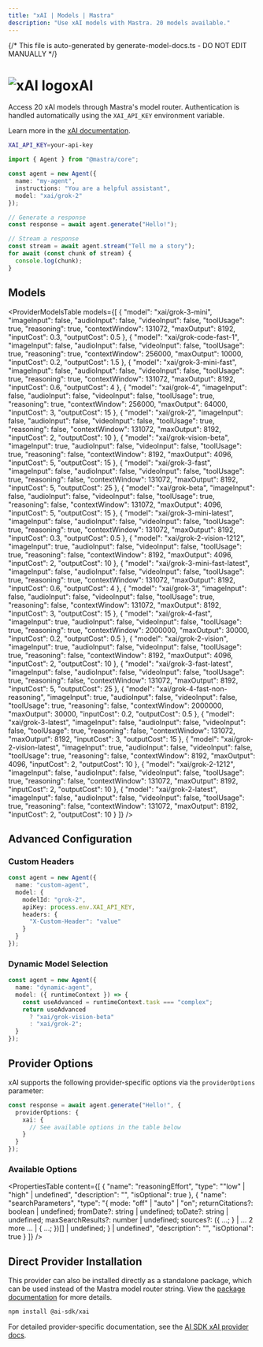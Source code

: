 ```yaml
---
title: "xAI | Models | Mastra"
description: "Use xAI models with Mastra. 20 models available."
---
```


{/* This file is auto-generated by generate-model-docs.ts - DO NOT EDIT MANUALLY */}


# <img src="https://models.dev/logos/xai.svg" alt="xAI logo" className="inline w-8 h-8 mr-2 align-middle dark:invert dark:brightness-0 dark:contrast-200" />xAI

Access 20 xAI models through Mastra's model router. Authentication is handled automatically using the `XAI_API_KEY` environment variable.

Learn more in the [xAI documentation](https://docs.x.ai/docs/models).

```bash
XAI_API_KEY=your-api-key
```

```typescript
import { Agent } from "@mastra/core";

const agent = new Agent({
  name: "my-agent",
  instructions: "You are a helpful assistant",
  model: "xai/grok-2"
});

// Generate a response
const response = await agent.generate("Hello!");

// Stream a response
const stream = await agent.stream("Tell me a story");
for await (const chunk of stream) {
  console.log(chunk);
}
```

## Models

<ProviderModelsTable 
  models={[
  {
    "model": "xai/grok-3-mini",
    "imageInput": false,
    "audioInput": false,
    "videoInput": false,
    "toolUsage": true,
    "reasoning": true,
    "contextWindow": 131072,
    "maxOutput": 8192,
    "inputCost": 0.3,
    "outputCost": 0.5
  },
  {
    "model": "xai/grok-code-fast-1",
    "imageInput": false,
    "audioInput": false,
    "videoInput": false,
    "toolUsage": true,
    "reasoning": true,
    "contextWindow": 256000,
    "maxOutput": 10000,
    "inputCost": 0.2,
    "outputCost": 1.5
  },
  {
    "model": "xai/grok-3-mini-fast",
    "imageInput": false,
    "audioInput": false,
    "videoInput": false,
    "toolUsage": true,
    "reasoning": true,
    "contextWindow": 131072,
    "maxOutput": 8192,
    "inputCost": 0.6,
    "outputCost": 4
  },
  {
    "model": "xai/grok-4",
    "imageInput": false,
    "audioInput": false,
    "videoInput": false,
    "toolUsage": true,
    "reasoning": true,
    "contextWindow": 256000,
    "maxOutput": 64000,
    "inputCost": 3,
    "outputCost": 15
  },
  {
    "model": "xai/grok-2",
    "imageInput": false,
    "audioInput": false,
    "videoInput": false,
    "toolUsage": true,
    "reasoning": false,
    "contextWindow": 131072,
    "maxOutput": 8192,
    "inputCost": 2,
    "outputCost": 10
  },
  {
    "model": "xai/grok-vision-beta",
    "imageInput": true,
    "audioInput": false,
    "videoInput": false,
    "toolUsage": true,
    "reasoning": false,
    "contextWindow": 8192,
    "maxOutput": 4096,
    "inputCost": 5,
    "outputCost": 15
  },
  {
    "model": "xai/grok-3-fast",
    "imageInput": false,
    "audioInput": false,
    "videoInput": false,
    "toolUsage": true,
    "reasoning": false,
    "contextWindow": 131072,
    "maxOutput": 8192,
    "inputCost": 5,
    "outputCost": 25
  },
  {
    "model": "xai/grok-beta",
    "imageInput": false,
    "audioInput": false,
    "videoInput": false,
    "toolUsage": true,
    "reasoning": false,
    "contextWindow": 131072,
    "maxOutput": 4096,
    "inputCost": 5,
    "outputCost": 15
  },
  {
    "model": "xai/grok-3-mini-latest",
    "imageInput": false,
    "audioInput": false,
    "videoInput": false,
    "toolUsage": true,
    "reasoning": true,
    "contextWindow": 131072,
    "maxOutput": 8192,
    "inputCost": 0.3,
    "outputCost": 0.5
  },
  {
    "model": "xai/grok-2-vision-1212",
    "imageInput": true,
    "audioInput": false,
    "videoInput": false,
    "toolUsage": true,
    "reasoning": false,
    "contextWindow": 8192,
    "maxOutput": 4096,
    "inputCost": 2,
    "outputCost": 10
  },
  {
    "model": "xai/grok-3-mini-fast-latest",
    "imageInput": false,
    "audioInput": false,
    "videoInput": false,
    "toolUsage": true,
    "reasoning": true,
    "contextWindow": 131072,
    "maxOutput": 8192,
    "inputCost": 0.6,
    "outputCost": 4
  },
  {
    "model": "xai/grok-3",
    "imageInput": false,
    "audioInput": false,
    "videoInput": false,
    "toolUsage": true,
    "reasoning": false,
    "contextWindow": 131072,
    "maxOutput": 8192,
    "inputCost": 3,
    "outputCost": 15
  },
  {
    "model": "xai/grok-4-fast",
    "imageInput": true,
    "audioInput": false,
    "videoInput": false,
    "toolUsage": true,
    "reasoning": true,
    "contextWindow": 2000000,
    "maxOutput": 30000,
    "inputCost": 0.2,
    "outputCost": 0.5
  },
  {
    "model": "xai/grok-2-vision",
    "imageInput": true,
    "audioInput": false,
    "videoInput": false,
    "toolUsage": true,
    "reasoning": false,
    "contextWindow": 8192,
    "maxOutput": 4096,
    "inputCost": 2,
    "outputCost": 10
  },
  {
    "model": "xai/grok-3-fast-latest",
    "imageInput": false,
    "audioInput": false,
    "videoInput": false,
    "toolUsage": true,
    "reasoning": false,
    "contextWindow": 131072,
    "maxOutput": 8192,
    "inputCost": 5,
    "outputCost": 25
  },
  {
    "model": "xai/grok-4-fast-non-reasoning",
    "imageInput": true,
    "audioInput": false,
    "videoInput": false,
    "toolUsage": true,
    "reasoning": false,
    "contextWindow": 2000000,
    "maxOutput": 30000,
    "inputCost": 0.2,
    "outputCost": 0.5
  },
  {
    "model": "xai/grok-3-latest",
    "imageInput": false,
    "audioInput": false,
    "videoInput": false,
    "toolUsage": true,
    "reasoning": false,
    "contextWindow": 131072,
    "maxOutput": 8192,
    "inputCost": 3,
    "outputCost": 15
  },
  {
    "model": "xai/grok-2-vision-latest",
    "imageInput": true,
    "audioInput": false,
    "videoInput": false,
    "toolUsage": true,
    "reasoning": false,
    "contextWindow": 8192,
    "maxOutput": 4096,
    "inputCost": 2,
    "outputCost": 10
  },
  {
    "model": "xai/grok-2-1212",
    "imageInput": false,
    "audioInput": false,
    "videoInput": false,
    "toolUsage": true,
    "reasoning": false,
    "contextWindow": 131072,
    "maxOutput": 8192,
    "inputCost": 2,
    "outputCost": 10
  },
  {
    "model": "xai/grok-2-latest",
    "imageInput": false,
    "audioInput": false,
    "videoInput": false,
    "toolUsage": true,
    "reasoning": false,
    "contextWindow": 131072,
    "maxOutput": 8192,
    "inputCost": 2,
    "outputCost": 10
  }
]}
/>

## Advanced Configuration

### Custom Headers

```typescript
const agent = new Agent({
  name: "custom-agent",
  model: {
    modelId: "grok-2",
    apiKey: process.env.XAI_API_KEY,
    headers: {
      "X-Custom-Header": "value"
    }
  }
});
```

### Dynamic Model Selection

```typescript
const agent = new Agent({
  name: "dynamic-agent",
  model: ({ runtimeContext }) => {
    const useAdvanced = runtimeContext.task === "complex";
    return useAdvanced 
      ? "xai/grok-vision-beta"
      : "xai/grok-2";
  }
});
```

## Provider Options

xAI supports the following provider-specific options via the `providerOptions` parameter:

```typescript
const response = await agent.generate("Hello!", {
  providerOptions: {
    xai: {
      // See available options in the table below
    }
  }
});
```

### Available Options

<PropertiesTable
  content={[
    {
        "name": "reasoningEffort",
        "type": "\"low\" | \"high\" | undefined",
        "description": "",
        "isOptional": true
    },
    {
        "name": "searchParameters",
        "type": "{ mode: \"off\" | \"auto\" | \"on\"; returnCitations?: boolean | undefined; fromDate?: string | undefined; toDate?: string | undefined; maxSearchResults?: number | undefined; sources?: ({ ...; } | ... 2 more ... | { ...; })[] | undefined; } | undefined",
        "description": "",
        "isOptional": true
    }
]}
/>



## Direct Provider Installation

This provider can also be installed directly as a standalone package, which can be used instead of the Mastra model router string. View the [package documentation](https://www.npmjs.com/package/@ai-sdk/xai) for more details.

```bash npm2yarn copy
npm install @ai-sdk/xai
```

For detailed provider-specific documentation, see the [AI SDK xAI provider docs](https://ai-sdk.dev/providers/ai-sdk-providers/xai).
